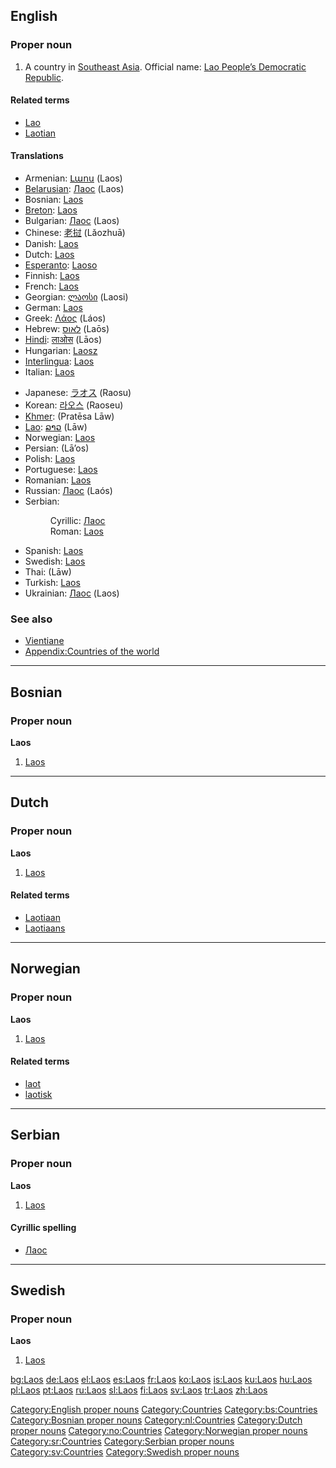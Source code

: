 {{wikipedia}}
==English==

===Proper noun===
{{en-noun|-}}

# A country in [[Southeast Asia]]. Official name: [[Lao People’s Democratic Republic]].

[[Category:English proper nouns]]

====Related terms====
* [[Lao]]
* [[Laotian]]

====Translations====
{{trans-top|country in Southeast Asia}}
*Armenian: [[Լաոս]] (Laos)
*[[Belarusian]]: [[Лаос#Belarussian|Лаос]] (Laos) {{m}}
*Bosnian: [[#Bosnian|Laos]] {{m}}
*[[Breton]]: [[#Breton|Laos]]
*Bulgarian: [[Лаос#Bulgarian|Лаос]] (Laos) {{m}}
*Chinese: [[老挝]] (Lǎozhuā)
*Danish: [[#Danish|Laos]]
*Dutch: [[#Dutch|Laos]] {{n}}
*[[Esperanto]]: [[Laoso]]
*Finnish: [[#Finnish|Laos]]
*French: [[#French|Laos]]
*Georgian: [[ლაოსი]] (Laosi)
*German: [[#German|Laos]]
*Greek: [[Λάος]] (Láos) {{n}}
*Hebrew: [[לאוס]] (Laōs)
*[[Hindi]]: [[लाओस]] (Lāos)
*Hungarian: [[Laosz]]
*[[Interlingua]]: [[#Interlingua|Laos]]
*Italian: [[#Italian|Laos]]
{{trans-mid}}
*Japanese: [[ラオス]] (Raosu)
*Korean: [[라오스]] (Raoseu)
*[[Khmer]]: {{KMchar|[[ប្រទេសលាវ]]}} (Pratēsa Lāw)
*[[Lao]]: [[ລາວ]] (Lāw)
*Norwegian: [[#Norwegian|Laos]]
*Persian: {{FAchar|[[لائوس]]}} (Lā’os)
*Polish: [[#Polish|Laos]]
*Portuguese: [[#Portuguese|Laos]]
*Romanian: [[#Romanian|Laos]] {{n}}
*Russian: [[Лаос#Russian|Лаос]] (Laós) {{m}}
*Serbian:
*:Cyrillic: [[Лаос#Serbian|Лаос]] {{m}}
*:Roman: [[#Serbian|Laos]] {{m}}
*Spanish: [[#Spanish|Laos]]
*Swedish: [[#Swedish|Laos]]
*Thai: {{THchar|[[ลาว]]}} (Lāw)
*Turkish: [[#Turkish|Laos]]
*Ukrainian: [[Лаос#Ukrainian|Лаос]] (Laos) {{m}}
{{trans-bottom}}

===See also===
* [[Vientiane]]
* [[Appendix:Countries of the world]]

[[Category:Countries]]

----

==Bosnian==
===Proper noun===
'''Laos''' {{m}}

# [[#English|Laos]]

[[Category:bs:Countries]]
[[Category:Bosnian proper nouns]]

----

==Dutch==
===Proper noun===
'''Laos'''

#[[#English|Laos]]

[[Category:nl:Countries]]
[[Category:Dutch proper nouns]]

====Related terms====
* [[Laotiaan]]
* [[Laotiaans]]

----

==Norwegian==
===Proper noun===
'''Laos'''

# [[#English|Laos]]

[[Category:no:Countries]]
[[Category:Norwegian proper nouns]]

====Related terms====
* [[laot]]
* [[laotisk]]

----

==Serbian==
===Proper noun===
'''Laos''' {{m}}

# [[#English|Laos]]

====Cyrillic spelling====
* [[Лаос#Serbian|Лаос]]

[[Category:sr:Countries]]
[[Category:Serbian proper nouns]]

----

==Swedish==

===Proper noun===
'''Laos'''

# [[#English|Laos]]

[[Category:sv:Countries]]
[[Category:Swedish proper nouns]]

[[bg:Laos]]
[[de:Laos]]
[[el:Laos]]
[[es:Laos]]
[[fr:Laos]]
[[ko:Laos]]
[[is:Laos]]
[[ku:Laos]]
[[hu:Laos]]
[[pl:Laos]]
[[pt:Laos]]
[[ru:Laos]]
[[sl:Laos]]
[[fi:Laos]]
[[sv:Laos]]
[[tr:Laos]]
[[zh:Laos]]